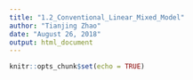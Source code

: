 ```yaml
---
title: "1.2_Conventional_Linear_Mixed_Model"
author: "Tianjing Zhao"
date: "August 26, 2018"
output: html_document
---
```


```r
knitr::opts_chunk$set(echo = TRUE)
```



```R

```

